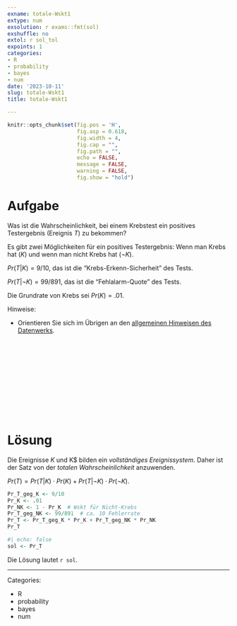 ```yaml
---
exname: totale-Wskt1
extype: num
exsolution: r exams::fmt(sol)
exshuffle: no
extol: r sol_tol
expoints: 1
categories:
- R
- probability
- bayes
- num
date: '2023-10-11'
slug: totale-Wskt1
title: totale-Wskt1

---
```




```r
knitr::opts_chunk$set(fig.pos = 'H',
                      fig.asp = 0.618,
                      fig.width = 4,
                      fig.cap = "", 
                      fig.path = "",
                      echo = FALSE,
                      message = FALSE,
                      warning = FALSE,
                      fig.show = "hold")
```







# Aufgabe

Was ist die Wahrscheinlichkeit, bei einem Krebstest ein positives Testergebnis (Ereignis $T$) zu bekommen?

Es gibt zwei Möglichkeiten für ein positives Testergebnis: Wenn man Krebs hat ($K$) und wenn man nicht Krebs hat ($\neg K$).

$Pr(T|K) = 9/10$, das ist die "Krebs-Erkenn-Sicherheit" des Tests.

$Pr(T|\neg K) = 99/891$, das ist die "Fehlalarm-Quote" des Tests.

Die Grundrate von Krebs sei $Pr(K) = .01$.



Hinweise:

- Orientieren Sie sich im Übrigen an den [allgemeinen Hinweisen des Datenwerks](https://datenwerk.netlify.app/hinweise).




</br>
</br>
</br>
</br>
</br>
</br>
</br>
</br>
</br>
</br>

# Lösung

Die Ereignisse $K$ und \neg K$ bilden ein *vollständiges Ereignissystem*.
Daher ist der Satz von der *totalen Wahrscheinlichkeit* anzuwenden.

$Pr(T) = Pr(T|K) \cdot Pr(K) + Pr(T| \neg K) \cdot Pr(\neg K)$.


```r
Pr_T_geg_K <- 9/10
Pr_K <- .01
Pr_NK <- 1 - Pr_K  # Wskt für Nicht-Krebs
Pr_T_geg_NK <- 99/891  # ca. 10 Fehlerrate
Pr_T <- Pr_T_geg_K * Pr_K + Pr_T_geg_NK * Pr_NK
Pr_T
```


```r
#| echo: false
sol <- Pr_T
```


Die Lösung lautet ``r sol``.







---

Categories: 

- R
- probability
- bayes
- num

